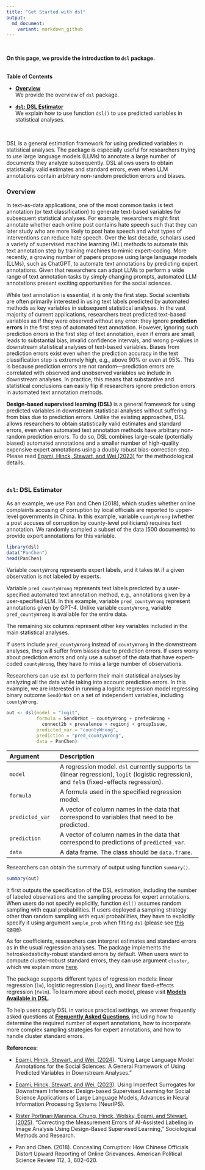 ```yaml
---
title: "Get Started with dsl"
output: 
  md_document:
    variant: markdown_github
---
```


<br>

<p class = "h5">**On this page, we provide the introduction to `dsl` package.**</p> 

<br>
<div class="card bg-light mb-3">
<div class="card-header">**Table of Contents**</div>
<div class="card-body">

- [**Overview**](#over) <br> 
We provide the overview of `dsl` package.


- [**`dsl`: DSL Estimator**](#dsl) <br>
We explain how to use function `dsl()` to use predicted variables in statistical analyses.

</div>
</div>

<br>

DSL is a general estimation framework for using predicted variables in statistical analyses. The package is especially useful for researchers trying to use large language models (LLMs) to annotate a large number of documents they analyze subsequently. DSL allows users to obtain statistically valid estimates and standard errors, even when LLM annotations contain arbitrary non-random prediction errors and biases.

### **Overview**{#over}
<p class="lh-lg">
</p>

In text-as-data applications, one of the most common tasks is text annotation (or text classification) to generate text-based variables for subsequent statistical analyses. For example, researchers might first annotate whether each online post contains hate speech such that they can later study who are more likely to post hate speech and what types of interventions can reduce hate speech. Over the last decade, scholars used a variety of supervised machine learning (ML) methods to automate this text annotation step by training machines to mimic expert-coding. More recently, a growing number of papers propose using large language models (LLMs), such as ChatGPT, to automate text annotations by predicting expert annotations. Given that researchers can adapt LLMs to perform a wide range of text annotation tasks by simply changing prompts, automated LLM annotations present exciting opportunities for the social sciences. 

While text annotation is essential, it is only the first step. Social scientists are often primarily interested in using text labels predicted by automated methods as key variables in subsequent statistical analyses. In the vast majority of current applications, researchers treat predicted text-based variables as if they were observed without any error: they ignore **prediction errors** in the first step of automated text annotation. However, ignoring such prediction errors in the first step of text annotation, even if errors are small, leads to substantial bias, invalid confidence intervals, and wrong p-values in downstream statistical analyses of text-based variables. Biases from prediction errors exist even when the prediction accuracy in the text classification step is extremely high, e.g., above 90\% or even at 95\%. This is because prediction errors are not random---prediction errors are correlated with observed and unobserved variables we include in downstream analyses. In practice, this means that substantive and statistical conclusions can easily flip if researchers ignore prediction errors in automated text annotation methods. 

**Design-based supervised learning (DSL)** is a general framework for using predicted variables in downstream statistical analyses without suffering from bias due to prediction errors. Unlike the existing approaches, DSL allows researchers to obtain statistically valid estimates and standard errors, even when automated text annotation methods have arbitrary non-random prediction errors. To do so, DSL combines large-scale (potentially biased) automated annotations and a smaller number of high-quality expensive expert annotations using a doubly robust bias-correction step. Please read [Egami, Hinck, Stewart, and Wei (2023)](https://naokiegami.com/paper/dsl.pdf) for the methodological details.

<br>

### **`dsl`: DSL Estimator**{#dsl} 
<p class="lh-lg">
</p>
As an example, we use Pan and Chen (2018), which studies whether online complaints accusing of corruption by local officials are reported to upper-level governments in China. In this example, variable `countyWrong` (whether a post accuses of corruption by county-level politicians) requires text annotation. We randomly sampled a subset of the data (500 documents) to provide expert annotations for this variable.  

```r
library(dsl)
data("PanChen")
head(PanChen)
```

Variable `countyWrong` represents expert labels, and it takes `NA` if a given observation is not labeled by experts. 

Variable `pred_countyWrong` represents text labels predicted by a user-specified automated text annotation method, e.g., annotations given by a user-specified LLM. In this example, variable `pred_countyWrong` represent annotations given by GPT-4. Unlike variable ``countyWrong``, variable `pred_countyWrong` is available for the entire data.

The remaining six columns represent other key variables included in the main statistical analyses. 

If users include `pred_countyWrong` instead of `countyWrong` in the downstream analyses, they will suffer from biases due to prediction errors. If users worry about prediction errors and only use a subset of the data that have expert-coded `countyWrong`, they have to miss a large number of observations. 

Researchers can use `dsl` to perform their main statistical analyses by analyzing all the data while taking into account prediction errors. In this example, we are interested in running a logistic regression model regressing binary outcome `SendOrNot` on a set of independent variables, including `countyWrong`. 

```r
out <- dsl(model = "logit", 
           formula = SendOrNot ~ countyWrong + prefecWrong + 
             connect2b + prevalence + regionj + groupIssue,
           predicted_var = "countyWrong",
           prediction = "pred_countyWrong",
           data = PanChen)
```

| Argument | Description              |
|:-------- | :------------------------|
|`model` | A regression model. `dsl` currently supports `lm` (linear regression), `logit` (logistic regression), and `felm` (fixed-effects regression).|
|`formula` | A formula used in the specified regression model.|
|`predicted_var` | A vector of column names in the data that correspond to variables that need to be predicted.|
|`prediction` | A vector of column names in the data that correspond to predictions of `predicted_var`. |
| `data`    | A data frame. The class should be `data.frame`.|

Researchers can obtain the summary of output using function `summary()`. 

```r
summary(out)
```

It first outputs the specification of the DSL estimation, including the number of labeled observations and the sampling process for expert annotations. When users do not specify explicitly, function `dsl()` assumes random sampling with equal probabilities. If users deployed a sampling strategy other than random sampling with equal probabilities, they have to explicitly specify it using argument `sample_prob` when fitting `dsl` (please see [this page](http://naokiegami.com/dsl/articles/faq.html)).

As for coefficients, researchers can interpret estimates and standard errors as in the usual regression analyses. The package implements the hetroskedasticity-robust standard errors by default. When users want to compute cluster-robust standard errors, they can use argument `cluster`, which we explain more [here](http://naokiegami.com/dsl/articles/faq.html). 

The package supports different types of regression models: linear regression (`lm`), logistic regression (`logit`), and linear fixed-effects regression (`felm`). To learn more about each model, please visit **[Models Available in DSL](http://naokiegami.com/dsl/articles/model.html)**.

To help users apply DSL in various practical settings, we answer frequently asked questions at **[Frequently Asked Questions](http://naokiegami.com/dsl/articles/faq.html)**, including how to determine the required number of expert annotations, how to incorporate more complex sampling strategies for expert annotations, and how to handle cluster standard errors. 


**References:** 

- [Egami, Hinck, Stewart, and Wei. (2024)](https://naokiegami.com/paper/dsl_ss.pdf). "Using Large Language Model Annotations for the Social Sciences: A General Framework of Using Predicted Variables in Downstream Analyses."

- [Egami, Hinck, Stewart, and Wei. (2023)](https://naokiegami.com/paper/dsl.pdf). Using Imperfect Surrogates for Downstream Inference:
Design-based Supervised Learning for Social Science Applications of Large Language Models, Advances in Neural Information Processing Systems (NeurIPS).

- [Rister Portinari Maranca, Chung, Hinck, Wolsky, Egami, and Stewart. (2025)](https://journals.sagepub.com/doi/abs/10.1177/00491241251333372). "Correcting the Measurement Errors of AI-Assisted Labeling in Image Analysis Using Design-Based Supervised Learning," Sociological Methods and Research.

- Pan and Chen. (2018). Concealing Corruption: How Chinese Officials Distort Upward Reporting of Online Grievances. American Political Science Review 112, 3, 602–620. 
